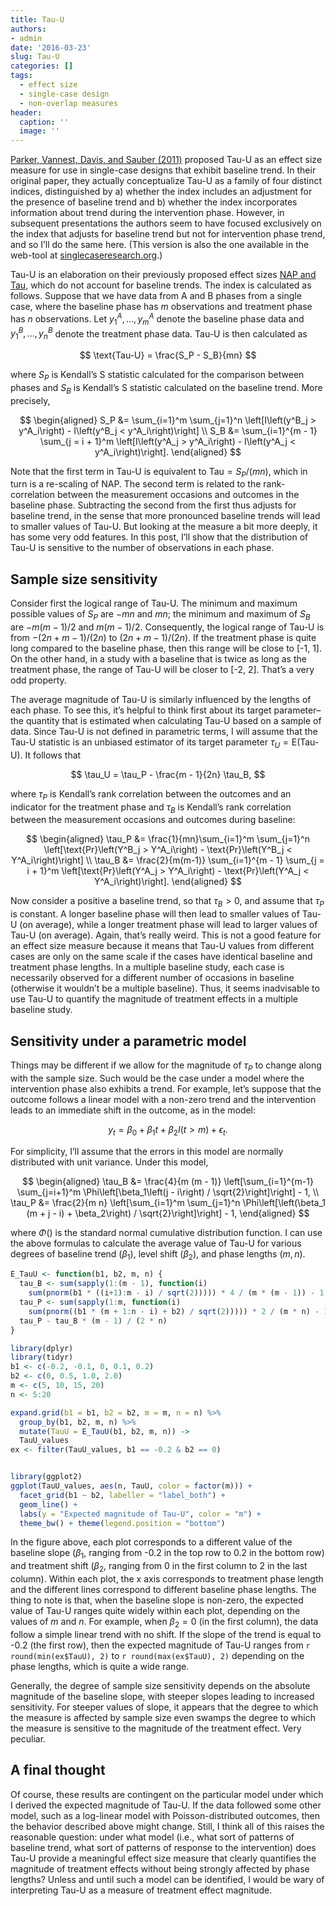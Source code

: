 ```yaml
---
title: Tau-U
authors:
- admin
date: '2016-03-23'
slug: Tau-U
categories: []
tags:
  - effect size
  - single-case design
  - non-overlap measures
header:
  caption: ''
  image: ''
---
```


[Parker, Vannest, Davis, and Sauber (2011)](http://doi.org/10.1016/j.beth.2010.08.006) proposed Tau-U as an effect size measure for use in single-case designs that exhibit baseline trend. In their original paper, they actually conceptualize Tau-U as a family of four distinct indices, distinguished by a) whether the index includes an adjustment for the presence of baseline trend and b) whether the index incorporates information about trend during the intervention phase. However, in subsequent presentations the authors seem to have focused exclusively on the index that adjusts for baseline trend but not for intervention phase trend, and so I'll do the same here. (This version is also the one available in the web-tool at [singlecaseresearch.org](http://singlecaseresearch.org/calculators).)

Tau-U is an elaboration on their previously proposed effect sizes [NAP and Tau](/NAP-SEs-and-CIs), which do not account for baseline trends. The index is calculated as follows. Suppose that we have data from A and B phases from a single case, where the baseline phase has $m$ observations and treatment phase has $n$ observations. Let $y^A_1,...,y^A_m$ denote the baseline phase data and $y^B_1,...,y^B_n$ denote the treatment phase data. Tau-U is then calculated as

$$
\text{Tau-U} = \frac{S_P - S_B}{mn}
$$

where $S_P$ is Kendall's S statistic calculated for the comparison between phases and $S_B$ is Kendall's S statistic calculated on the baseline trend. More precisely,

$$
\begin{aligned}
S_P &= \sum_{i=1}^m \sum_{j=1}^n \left[I\left(y^B_j > y^A_i\right) - I\left(y^B_j < y^A_i\right)\right] \\
S_B &= \sum_{i=1}^{m - 1} \sum_{j = i + 1}^m \left[I\left(y^A_j > y^A_i\right) - I\left(y^A_j < y^A_i\right)\right].
\end{aligned}
$$

Note that the first term in Tau-U is equivalent to $\text{Tau} = S_P / (m n)$, which in turn is a re-scaling of NAP. The second term is related to the rank-correlation between the measurement occasions and outcomes in the baseline phase. Subtracting the second from the first thus adjusts for baseline trend, in the sense that more pronounced baseline trends will lead to smaller values of Tau-U. But looking at the measure a bit more deeply, it has some very odd features. In this post, I'll show that the distribution of Tau-U is sensitive to the number of observations in each phase. 

## Sample size sensitivity

Consider first the logical range of Tau-U. The minimum and maximum possible values of $S_P$ are $-m n$ and $m n$; the minimum and maximum of $S_B$ are $-m (m-1) / 2$ and $m (m - 1) / 2$. Consequently, the logical range of Tau-U is from $-(2n + m - 1) / (2n)$ to $(2n + m - 1) / (2n)$. If the treatment phase is quite long compared to the baseline phase, then this range will be close to [-1, 1]. On the other hand, in a study with a baseline that is twice as long as the treatment phase, the range of Tau-U will be closer to [-2, 2]. That's a very odd property.

The average magnitude of Tau-U is similarly influenced by the lengths of each phase. To see this, it's helpful to think first about its target parameter--the quantity that is estimated when calculating Tau-U based on a sample of data. Since Tau-U is not defined in parametric terms, I will assume that the Tau-U statistic is an unbiased estimator of its target parameter $\tau_U = \text{E}\left(\text{Tau-U}\right)$. It follows that

$$
\tau_U = \tau_P - \frac{m - 1}{2n} \tau_B,
$$

where $\tau_P$ is Kendall's rank correlation between the outcomes and an indicator for the treatment phase and $\tau_B$ is Kendall's rank correlation between the measurement occasions and outcomes during baseline:

$$
\begin{aligned}
\tau_P &= \frac{1}{mn}\sum_{i=1}^m \sum_{j=1}^n \left[\text{Pr}\left(Y^B_j > Y^A_i\right) - \text{Pr}\left(Y^B_j < Y^A_i\right)\right] \\
\tau_B &= \frac{2}{m(m-1)} \sum_{i=1}^{m - 1} \sum_{j = i + 1}^m \left[\text{Pr}\left(Y^A_j > Y^A_i\right) - \text{Pr}\left(Y^A_j < Y^A_i\right)\right].
\end{aligned}
$$

Now consider a positive a baseline trend, so that $\tau_B > 0$, and assume that $\tau_P$ is constant. A longer baseline phase will then lead to smaller values of Tau-U (on average), while a longer treatment phase will lead to larger values of Tau-U (on average). Again, that's really weird. This is not a good feature for an effect size measure because it means that Tau-U values from different cases are only on the same scale if the cases have identical baseline and treatment phase lengths. In a multiple baseline study, each case is necessarily observed for a different number of occasions in baseline (otherwise it wouldn't be a multiple baseline). Thus, it seems inadvisable to use Tau-U to quantify the magnitude of treatment effects in a multiple baseline study.

## Sensitivity under a parametric model

Things may be different if we allow for the magnitude of $\tau_P$ to change along with the sample size. Such would be the case under a model where the intervention phase also exhibits a trend. For example, let's suppose that the outcome follows a linear model with a non-zero trend and the intervention leads to an immediate shift in the outcome, as in the model:

$$
y_t = \beta_0 + \beta_1 t + \beta_2 I(t > m) + \epsilon_t.
$$

For simplicity, I'll assume that the errors in this model are normally distributed with unit variance. Under this model, 

$$
\begin{aligned}
\tau_B &= \frac{4}{m (m - 1)} \left[\sum_{i=1}^{m-1} \sum_{j=i+1}^m \Phi\left[\beta_1\left(j - i\right) / \sqrt{2}\right]\right] - 1, \\
\tau_P &= \frac{2}{m n} \left[\sum_{i=1}^m \sum_{j=1}^n \Phi\left[\left(\beta_1 (m + j - i) + \beta_2\right) / \sqrt{2}\right]\right] - 1,
\end{aligned}
$$

where $\Phi()$ is the standard normal cumulative distribution function. I can use the above formulas to calculate the average value of Tau-U for various degrees of baseline trend $(\beta_1)$, level shift $(\beta_2)$, and phase lengths $(m,n)$. 

```r
E_TauU <- function(b1, b2, m, n) {
  tau_B <- sum(sapply(1:(m - 1), function(i) 
    sum(pnorm(b1 * ((i+1):m - i) / sqrt(2))))) * 4 / (m * (m - 1)) - 1
  tau_P <- sum(sapply(1:m, function(i) 
    sum(pnorm((b1 * (m + 1:n - i) + b2) / sqrt(2))))) * 2 / (m * n) - 1
  tau_P - tau_B * (m - 1) / (2 * n)
}

library(dplyr)
library(tidyr)
b1 <- c(-0.2, -0.1, 0, 0.1, 0.2)
b2 <- c(0, 0.5, 1.0, 2.0)
m <- c(5, 10, 15, 20)
n <- 5:20

expand.grid(b1 = b1, b2 = b2, m = m, n = n) %>%
  group_by(b1, b2, m, n) %>% 
  mutate(TauU = E_TauU(b1, b2, m, n)) ->
  TauU_values
ex <- filter(TauU_values, b1 == -0.2 & b2 == 0)


library(ggplot2)
ggplot(TauU_values, aes(n, TauU, color = factor(m))) + 
  facet_grid(b1 ~ b2, labeller = "label_both") + 
  geom_line() + 
  labs(y = "Expected magnitude of Tau-U", color = "m") + 
  theme_bw() + theme(legend.position = "bottom")
```

In the figure above, each plot corresponds to a different value of the baseline slope ($\beta_1$, ranging from -0.2 in the top row to 0.2 in the bottom row) and treatment shift ($\beta_2$, ranging from 0 in the first column to 2 in the last column). Within each plot, the x axis corresponds to treatment phase length and the different lines correspond to different baseline phase lengths. The thing to note is that, when the baseline slope is non-zero, the expected value of Tau-U ranges quite widely within each plot, depending on the values of $m$ and $n$. For example, when $\beta_2 = 0$ (in the first column), the data follow a simple linear trend with no shift. If the slope of the trend is equal to -0.2 (the first row), then the expected magnitude of Tau-U ranges from `r round(min(ex$TauU), 2)` to `r round(max(ex$TauU), 2)` depending on the phase lengths, which is quite a wide range. 

Generally, the degree of sample size sensitivity depends on the absolute magnitude of the baseline slope, with steeper slopes leading to increased sensitivity. For steeper values of slope, it appears that the degree to which the measure is affected by sample size even swamps the degree to which the measure is sensitive to the magnitude of the treatment effect. Very peculiar.

## A final thought

Of course, these results are contingent on the particular model under which I derived the expected magnitude of Tau-U. If the data followed some other model, such as a log-linear model with Poisson-distributed outcomes, then the behavior described above might change. Still, I think all of this raises the reasonable question: under what model (i.e., what sort of patterns of baseline trend, what sort of patterns of response to the intervention) does Tau-U provide a meaningful effect size measure that clearly quantifies the magnitude of treatment effects without being strongly affected by phase lengths? Unless and until such a model can be identified, I would be wary of interpreting Tau-U as a measure of treatment effect magnitude.
